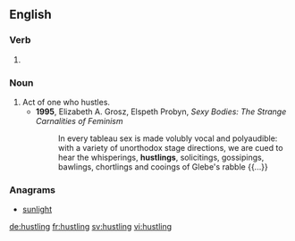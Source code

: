 ==English==

===Verb===
{{head|en|present participle}}

# {{present participle of|hustle|lang=en}}

===Noun===
{{en-noun}}

# Act of one who hustles.
#* '''1995''', Elizabeth A. Grosz, Elspeth Probyn, ''Sexy Bodies: The Strange Carnalities of Feminism''
#*: In every tableau sex is made volubly vocal and polyaudible: with a variety of unorthodox stage directions, we are cued to hear the whisperings, '''hustlings''', solicitings, gossipings, bawlings, chortlings and cooings of Glebe's rabble {{...}}

===Anagrams===
* [[sunlight#English|sunlight]]

[[de:hustling]]
[[fr:hustling]]
[[sv:hustling]]
[[vi:hustling]]